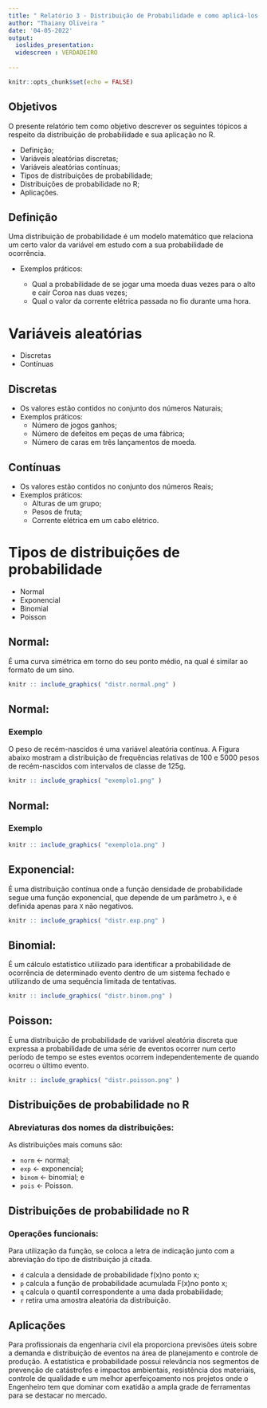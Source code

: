 ```yaml
---
title: " Relatório 3 - Distribuição de Probabilidade e como aplicá-los em R "
author: "Thaiany Oliveira "
date: '04-05-2022'
output: 
  ioslides_presentation:
  widescreen : VERDADEIRO
  
---
```


```r
knitr::opts_chunk$set(echo = FALSE)
```

## Objetivos

 O presente relatório tem como objetivo descrever os seguintes tópicos a respeito da distribuição de probabilidade e sua aplicação no R.
 
- Definição;
- Variáveis aleatórias discretas;
- Variáveis aleatórias contínuas;
- Tipos de distribuições de probabilidade;
- Distribuições de probabilidade no R;
- Aplicações.

## Definição

Uma distribuição de probabilidade é um modelo matemático que relaciona um certo valor da variável em estudo com a sua probabilidade de ocorrência.

- Exemplos práticos:

  - Qual a probabilidade de se jogar uma moeda duas vezes para o alto e cair Coroa nas duas vezes;
  - Qual o valor da corrente elétrica passada no fio durante uma hora.

# Variáveis aleatórias 

- Discretas
- Contínuas

## Discretas

- Os valores estão contidos no conjunto dos números Naturais;
- Exemplos práticos:
  - Número de jogos  ganhos;
  - Número de defeitos em peças de uma fábrica;
  - Número de caras em três lançamentos de moeda.

## Contínuas

- Os valores estão contidos no conjunto dos números Reais;
- Exemplos práticos:
  - Alturas de um grupo;
  - Pesos de fruta;
  - Corrente elétrica em um cabo elétrico.
  
# Tipos de distribuições de probabilidade

- Normal
- Exponencial
- Binomial
- Poisson

## Normal:
 É uma curva simétrica em torno do seu ponto médio, na qual é similar ao formato de um sino.
 
 ``` r
knitr :: include_graphics( "distr.normal.png" )
```

## Normal:

### Exemplo

O peso de recém-nascidos é uma variável aleatória contínua. A Figura abaixo mostram a distribuição de frequências relativas de 100 e 5000 pesos de recém-nascidos com intervalos de classe de 125g.

 ``` r
knitr :: include_graphics( "exemplo1.png" )
```

## Normal:

### Exemplo

 ``` r
knitr :: include_graphics( "exemplo1a.png" )
```

## Exponencial:
 É uma distribuição contínua onde a função densidade de probabilidade segue uma função exponencial, que depende de um parâmetro `λ`, e é definida apenas para `X` não negativos.
 
 ``` r
knitr :: include_graphics( "distr.exp.png" )
```

## Binomial:
 É um cálculo estatístico utilizado para identificar a probabilidade de ocorrência de determinado evento dentro de um sistema fechado e utilizando de uma sequência limitada de tentativas.
 
 ``` r
knitr :: include_graphics( "distr.binom.png" )
```

## Poisson:

 É uma distribuição de probabilidade de variável aleatória discreta que expressa a probabilidade de uma série de eventos ocorrer num certo período de tempo se estes eventos ocorrem independentemente de quando ocorreu o último evento.
 
 ``` r
knitr :: include_graphics( "distr.poisson.png" )
```

## Distribuições de probabilidade no R

### Abreviaturas dos nomes da distribuições:

 As distribuições mais comuns são:
 
- `norm` <- normal;
- `exp` <- exponencial;
- `binom` <- binomial; e
- `pois` <- Poisson.

## Distribuições de probabilidade no R

### Operações funcionais:

 Para utilização da função, se coloca a letra de indicação junto com a abreviação do tipo de distribuição já citada.
 
- `d` calcula a densidade de probabilidade f(x)no ponto x;
- `p` calcula a função de probabilidade acumulada F(x)no ponto x;
- `q` calcula o quantil correspondente a uma dada probabilidade;
- `r` retira uma amostra aleatória da distribuição.

## Aplicações

<div text: "justify">

 Para profissionais da engenharia civil ela proporciona previsões úteis sobre a demanda e distribuição de eventos na área de planejamento e controle de produção.
 A estatística e probabilidade possui relevância nos segmentos de prevenção de catástrofes e impactos ambientais, resistência dos materiais, controle de qualidade e um melhor aperfeiçoamento nos projetos onde o Engenheiro tem que dominar com exatidão a ampla grade de ferramentas para se destacar no mercado.

</div>
